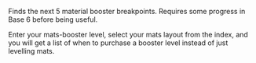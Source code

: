 {{Credits|@ciryll|https://cdn.discordapp.com/avatars/324964355471048714/37d89894eb894bd7c5f935083cbea560.webp}}
{{Backlink|Bases|bases}}
{{Backlink|Useful Tools|all tools}}
<div id="base-6-breakpoints" class="flexbox">
Finds the next 5 material booster breakpoints. Requires some progress in Base 6 before being useful.

Enter your mats-booster level, select your mats layout from the index, and you will get a list of when to purchase a booster level instead of just levelling mats.

<div id="booster-level" data-text="Current Mats Booster Level:"></div>
<div id="layout-input"></div>
{{Info|Layouts can be inspected in detail [https://docs.google.com/spreadsheets/d/1WxJEY5_taXlAU7kobcn6dEiOCWGtTHaKO1q_gON7I1M/ here]}}
<div id="calculate" data-text="Find Breakpoints"></div>
<div id="output"></div>
</div>
{{DISPLAYTITLE:Base 6 Breakpoint Calculator}}
